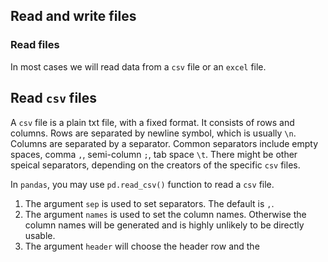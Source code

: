 ## Read and write files

### Read files

In most cases we will read data from a `csv` file or an `excel` file. 


::: {.callout-note collapse="true"}
# Read `csv` files
A `csv` file is a plain txt file, with a fixed format. It consists of rows and columns. Rows are separated by newline symbol, which is usually `\n`. Columns are separated by a separator. Common separators include empty spaces` `, comma `,`, semi-column `;`, tab space `\t`. There might be other speical separators, depending on the creators of the specific `csv` files. 

In `pandas`, you may use `pd.read_csv()` function to read a `csv` file. 

1. The argument `sep` is used to set separators. The default is `,`.
2. The argument `names` is used to set the column names. Otherwise the column names will be generated and is highly unlikely to be directly usable.
3. The argument `header` will choose the header row and the 


:::


